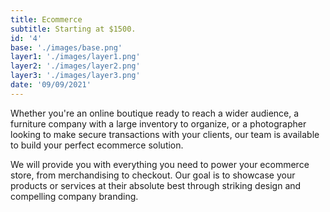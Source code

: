 ```yaml
---
title: Ecommerce
subtitle: Starting at $1500.
id: '4'
base: './images/base.png'
layer1: './images/layer1.png'
layer2: './images/layer2.png'
layer3: './images/layer3.png'
date: '09/09/2021'
---
```


Whether you're an online boutique ready to reach a wider audience, a furniture company with a large inventory to organize, or a photographer looking to make secure transactions with your clients, our team is available to build your perfect ecommerce solution.

We will provide you with everything you need to power your ecommerce store, from merchandising to checkout. Our goal is to showcase your products or services at their absolute best through striking design and compelling company branding.
